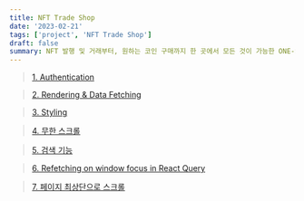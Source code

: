 ```yaml
---
title: NFT Trade Shop
date: '2023-02-21'
tags: ['project', 'NFT Trade Shop']
draft: false
summary: NFT 발행 및 거래부터, 원하는 코인 구매까지 한 곳에서 모든 것이 가능한 ONE-STOP 가상 NFT 거래소
---
```


> [1. Authentication](/blog/projects/NFT-Trade-Shop/authentication)

> [2. Rendering & Data Fetching](/blog/projects/NFT-Trade-Shop/rendering&data-fetching)

> [3. Styling](/blog/projects/NFT-Trade-Shop/styling)

> [4. 무한 스크롤](/blog/projects/NFT-Trade-Shop/infinite-scrolling)

> [5. 검색 기능](/blog/projects/NFT-Trade-Shop/search)

> [6. Refetching on window focus in React Query](/blog/projects/NFT-Trade-Shop/refetch-on-window-focus)

> [7. 페이지 최상단으로 스크롤](/blog/projects/NFT-Trade-Shop/scroll-to-top)